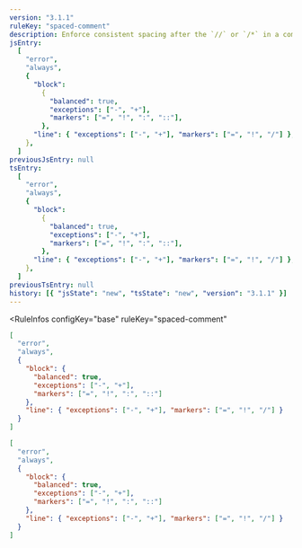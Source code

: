 ```yaml
---
version: "3.1.1"
ruleKey: "spaced-comment"
description: Enforce consistent spacing after the `//` or `/*` in a comment
jsEntry:
  [
    "error",
    "always",
    {
      "block":
        {
          "balanced": true,
          "exceptions": ["-", "+"],
          "markers": ["=", "!", ":", "::"],
        },
      "line": { "exceptions": ["-", "+"], "markers": ["=", "!", "/"] },
    },
  ]
previousJsEntry: null
tsEntry:
  [
    "error",
    "always",
    {
      "block":
        {
          "balanced": true,
          "exceptions": ["-", "+"],
          "markers": ["=", "!", ":", "::"],
        },
      "line": { "exceptions": ["-", "+"], "markers": ["=", "!", "/"] },
    },
  ]
previousTsEntry: null
history: [{ "jsState": "new", "tsState": "new", "version": "3.1.1" }]
---
```


<RuleInfos 
  configKey="base" 
  ruleKey="spaced-comment" 
>

```json
[
  "error",
  "always",
  {
    "block": {
      "balanced": true,
      "exceptions": ["-", "+"],
      "markers": ["=", "!", ":", "::"]
    },
    "line": { "exceptions": ["-", "+"], "markers": ["=", "!", "/"] }
  }
]
```

```json
[
  "error",
  "always",
  {
    "block": {
      "balanced": true,
      "exceptions": ["-", "+"],
      "markers": ["=", "!", ":", "::"]
    },
    "line": { "exceptions": ["-", "+"], "markers": ["=", "!", "/"] }
  }
]
```

</RuleInfos>
